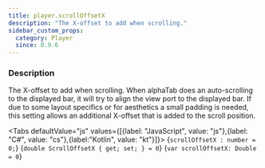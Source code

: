 ```yaml
---
title: player.scrollOffsetX
description: "The X-offset to add when scrolling."
sidebar_custom_props:
  category: Player
  since: 0.9.6
---
```




<SettingsHeader />

### Description
The X-offset to add when scrolling. When alphaTab does an auto-scrolling to the displayed bar, it will try to align the view port to the displayed bar. If due to
some layout specifics or for aesthetics a small padding is needed, this setting allows an additional X-offset that is added to the
scroll position.

<Tabs defaultValue="js" values={[{label: "JavaScript", value: "js"},{label: "C#", value: "cs"},{label:"Kotlin", value: "kt"}]}>
<TabItem value="js">
<CodeBlock language="ts">{`scrollOffsetX : number = 0;`}</CodeBlock>
</TabItem>
<TabItem value="cs">
<CodeBlock language="csharp">{`double ScrollOffsetX { get; set; } = 0`}</CodeBlock>
</TabItem>
<TabItem value="kt">
<CodeBlock language="kotlin">{`var scrollOffsetX: Double = 0`}</CodeBlock>
</TabItem>
</Tabs>

